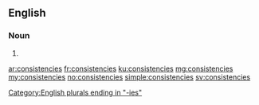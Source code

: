 ==English==
{{wikipedia}}
===Noun===
{{head|en|noun plural form}}

# {{plural of|consistency|lang=en}}

[[Category:English plurals ending in "-ies"]]

[[ar:consistencies]]
[[fr:consistencies]]
[[ku:consistencies]]
[[mg:consistencies]]
[[my:consistencies]]
[[no:consistencies]]
[[simple:consistencies]]
[[sv:consistencies]]